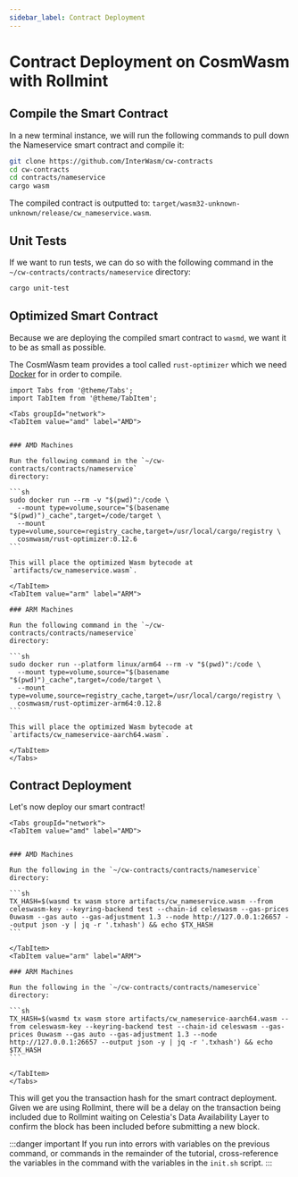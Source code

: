 ```yaml
---
sidebar_label: Contract Deployment
---
```


# Contract Deployment on CosmWasm with Rollmint

## Compile the Smart Contract

In a new terminal instance, we will run the following commands to pull down the
Nameservice smart contract and compile it:

```sh
git clone https://github.com/InterWasm/cw-contracts
cd cw-contracts
cd contracts/nameservice
cargo wasm
```

The compiled contract is outputted to:
`target/wasm32-unknown-unknown/release/cw_nameservice.wasm`.

## Unit Tests

If we want to run tests, we can do so with the following command in the
`~/cw-contracts/contracts/nameservice` directory:

```sh
cargo unit-test
```

## Optimized Smart Contract

Because we are deploying the compiled smart contract to `wasmd`,
we want it to be as small as possible.

The CosmWasm team provides a tool called `rust-optimizer` which we need
[Docker](./cosmwasm-dependency.md/#docker-installation) for in order to compile.

````mdx-code-block
import Tabs from '@theme/Tabs';
import TabItem from '@theme/TabItem';

<Tabs groupId="network">
<TabItem value="amd" label="AMD">


### AMD Machines

Run the following command in the `~/cw-contracts/contracts/nameservice`
directory:

```sh
sudo docker run --rm -v "$(pwd)":/code \
  --mount type=volume,source="$(basename "$(pwd)")_cache",target=/code/target \
  --mount type=volume,source=registry_cache,target=/usr/local/cargo/registry \
  cosmwasm/rust-optimizer:0.12.6
```

This will place the optimized Wasm bytecode at `artifacts/cw_nameservice.wasm`.

</TabItem>
<TabItem value="arm" label="ARM">

### ARM Machines

Run the following command in the `~/cw-contracts/contracts/nameservice`
directory:

```sh
sudo docker run --platform linux/arm64 --rm -v "$(pwd)":/code \
  --mount type=volume,source="$(basename "$(pwd)")_cache",target=/code/target \
  --mount type=volume,source=registry_cache,target=/usr/local/cargo/registry \
  cosmwasm/rust-optimizer-arm64:0.12.8
```

This will place the optimized Wasm bytecode at `artifacts/cw_nameservice-aarch64.wasm`.

</TabItem>
</Tabs>
````

## Contract Deployment

Let's now deploy our smart contract!

````mdx-code-block
<Tabs groupId="network">
<TabItem value="amd" label="AMD">


### AMD Machines

Run the following in the `~/cw-contracts/contracts/nameservice` directory:

```sh
TX_HASH=$(wasmd tx wasm store artifacts/cw_nameservice.wasm --from celeswasm-key --keyring-backend test --chain-id celeswasm --gas-prices 0uwasm --gas auto --gas-adjustment 1.3 --node http://127.0.0.1:26657 --output json -y | jq -r '.txhash') && echo $TX_HASH
```

</TabItem>
<TabItem value="arm" label="ARM">

### ARM Machines

Run the following in the `~/cw-contracts/contracts/nameservice` directory:

```sh
TX_HASH=$(wasmd tx wasm store artifacts/cw_nameservice-aarch64.wasm --from celeswasm-key --keyring-backend test --chain-id celeswasm --gas-prices 0uwasm --gas auto --gas-adjustment 1.3 --node http://127.0.0.1:26657 --output json -y | jq -r '.txhash') && echo $TX_HASH
```

</TabItem>
</Tabs>
````

This will get you the transaction hash for the smart contract deployment. Given
we are using Rollmint, there will be a delay on the transaction being included
due to Rollmint waiting on Celestia's Data Availability Layer to confirm the block
has been included before submitting a new block.

:::danger important
If you run into errors with variables on the previous command,
or commands in the remainder of the tutorial, cross-reference
the variables in the command with the variables in the `init.sh` script.
:::
